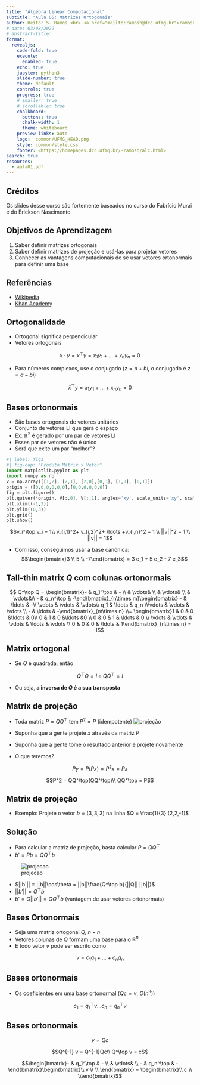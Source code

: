 ```yaml
---
title: "Álgebra Linear Computacional"
subtitle: "Aula 05: Matrizes Ortogonais"
author: Heitor S. Ramos <br> <a href="mailto:ramosh@dcc.ufmg.br">ramosh@dcc.ufmg.br</a>
# date: 03/08/2022 
# abstract-title: 
format:
  revealjs: 
    code-fold: true 
    execute: 
      enabled: true
    echo: true
    jupyter: python3
    slide-number: true
    theme: default
    controls: true
    progress: true
    # smaller: true
    # scrollable: true
    chalkboard:
      buttons: true
      chalk-width: 1
      theme: whiteboard
    preview-links: auto
    logo:  common/UFMG_HEAD.png
    style: common/style.css
    footer: <https://homepages.dcc.ufmg.br/~ramosh/alc.html>
search: true
resources:
  - aula01.pdf
---
```

## Créditos
:::{.callout-important}
Os slides desse curso são fortemente baseados no curso do Fabrício Murai e do Erickson Nascimento
:::

## Objetivos de Aprendizagem{.scrollable}

1. Saber definir matrizes ortogonais
2. Saber definir matrizes de projeção e usá-las para
projetar vetores
3. Conhecer as vantagens computacionais de se usar
vetores ortonormais para definir uma base

## Referências
- [Wikipedia](https://en.wikipedia.org/wiki/Orthogonal_matrix)
- [Khan Academy](https://youtu.be/yDwIfYjKEeo)

## Ortogonalidade

- Ortogonal significa perpendicular
- Vetores ortogonais

$$ x \cdot y = x^\top y = x_1y_1 + \ldots + x_ny_n = 0$$

- Para números complexos, use o conjugado ($z = a+bi$, o conjugado é $z = a - bi$)

$$ \bar{x}^\top y = x_1y_1 + \ldots + x_ny_n = 0$$

## Bases ortonormais {.scrollable}

- São bases ortogonais de vetores unitários
- Conjunto de vetores LI que gera o espaço
- Ex: $\mathbb R^2$ é gerado por um par de vetores LI
- Esses par de vetores não é único
- Será que exite um par "melhor"?

```python
#| label: fig1
#| fig-cap: "Produto Matrix x Vetor"
import matplotlib.pyplot as plt
import numpy as np
V = np.array([[1,2], [2,1], [2,0],[0,3], [1,0], [0,1]])
origin = ([0,0,0,0,0,0],[0,0,0,0,0,0])
fig = plt.figure()
plt.quiver(*origin, V[:,0], V[:,1], angles='xy', scale_units='xy', scale=1, color=['red', 'red', 'blue','blue', 'green', 'green'])
plt.xlim((-1,3))
plt.ylim((0,3)) 
plt.grid()
plt.show()
```

$$v_i^\top v_i = 1\\ v_{i,1}^2+ v_{i,2}^2+ \ldots +v_{i,n}^2 = 1 \\ ||v||^2 = 1 \\  ||v|| = 1$$

- Com isso, conseguimos usar a base canônica:
$$\begin{bmatrix}3 \\ 5 \\ -7\end{bmatrix} = 3 e_1 + 5 e_2 - 7 e_3$$

## Tall-thin matrix $Q$ com colunas ortonormais {.scrollable}

$$ Q^\top Q = \begin{bmatrix}- & q_1^\top & - \\ & \vdots& \\ & \vdots& \\ & \vdots&\\ - & q_n^\top & -\end{bmatrix}_{n\times m}\begin{bmatrix} - & \ldots & -\\ \vdots & \vdots & \vdots\\ q_1 & \ldots & q_n \\\vdots & \vdots & \vdots \\ - & \ldots & -\end{bmatrix}_{m\times n} \\= \begin{bmatrix}1 & 0 & 0 &\ldots & 0\\ 0 & 1 & 0 &\ldots &0  \\ 0 & 0 & 1 & \ldots & 0 \\ \vdots & \vdots & \vdots & \ldots & \vdots \\ 0 & 0 & 0 & \ldots & 1\end{bmatrix}_{n\times n} = I$$


## Matrix ortogonal

- Se $Q$ é quadrada, então

$$ Q^\top Q = I \text{  e } QQ^\top = I$$

- Ou seja, **a inversa de $Q$ é a sua transposta**

## Matrix de projeção {.scrollable}

- Toda matriz $P = QQ^\top$ tem $P^2 = P$ (idempotente)
![projeção](figs/projection.png)

- Suponha que a gente projete $x$ através da matriz $P$
- Suponha que a gente tome o resultado anterior e projete novamente
- O que teremos?

$$Py = P(Px) = P^2 x = Px$$

$$P^2 = QQ^\top(QQ^\top)\\ QQ^\top = P$$


## Matrix de projeção{.scrollable}

- Exemplo: Projete o vetor $b = (3,3,3)$ na linha $Q = \frac{1}{3} (2,2,-1)$

:::{.callout-note}
## Solução
- Para calcular a matriz de projeção, basta calcular $P = Q Q^\top$
- $b' = Pb = QQ^\top b$

![projecao](figs/projecao2.svg.png)

- $||b'|| = ||b||\cos\theta = ||b||\frac{Q^\top b}{||Q|| ||b||}$
- $||b'|| = Q^\top b$
- $b' = Q ||b'|| = QQ^\top b$ (vantagem de usar vetores ortonormais)
:::


## Bases Ortonormais

- Seja uma matriz ortogonal $Q$, $n\times n$
- Vetores colunas de $Q$ formam uma base para o $\mathbb R^n$
- E todo vetor $v$ pode ser escrito como

$$ v = c_1q_1+ \ldots + c_nq_n$$

## Bases ortonormais

- Os coeficientes em uma base ortonormal ($Qc = v$, $O(n^3)$)

$$ c_1 =  q_1^\top v \ldots c_n = q_n^\top v$$

\begin{align} q_1^\top v &= q_1^\top(c_1q_1 + c_2q_2 + \ldots + c_nq_n)\\ &= c_1q_1^\top q_1 + c_2q_1^\top q_2 + \ldots + c_nq_1^\top q_n \\ &= c1 \\ \vdots
\end{align}

## Bases ortonormais

$$ v = Qc$$

$$Q^{-1} v = Q^{-1}Qc\\ Q^\top v = c$$

$$\begin{bmatrix}- & q_1^\top & - \\ & \vdots& \\ - & q_n^\top & -\end{bmatrix}\begin{bmatrix}\\ v \\ \\ \end{bmatrix} = \begin{bmatrix}\\ c \\ \\\end{bmatrix}$$

